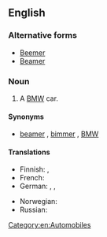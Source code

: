 {{also|beamer}}
==English==
{{wikipedia}}
===Alternative forms===
* [[Beemer]]
* [[Beamer]]

===Noun===
{{en-noun}}

# {{context|slang|lang=en}} A [[BMW]] car.

====Synonyms====
* {{sense|BMW}} [[beamer]] , [[bimmer]] , [[BMW]]

====Translations====
{{trans-top|slang term for a BMW car or motorcycle}}
* Finnish: {{t+|fi|bemari}},  {{t-|fi|bemu}}
* French: {{qualifier|colloquial}} {{t+|fr|BM|f}}
* German: {{qualifier|colloquial}} {{t-|de|BüMW}}, {{t+|de|Brenner}}, {{t-|de|BähmWähh}}
{{trans-mid}}
* Norwegian: {{t-|no|beamer|m}}
* Russian: {{t+|ru|бу́мер|m|tr=búmer}}
{{trans-bottom}}

[[Category:en:Automobiles]]